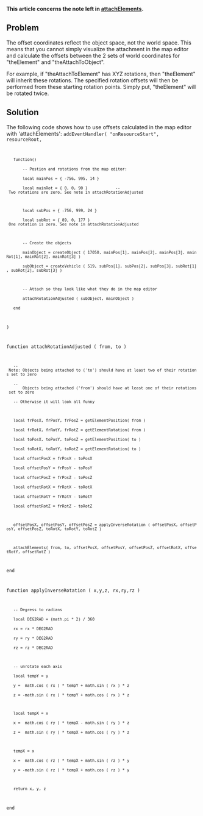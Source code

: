 '''This article concerns the note left in [[/attachElements.md|attachElements]].'''

==Problem==
The offset coordinates reflect the object space, not the world space. This means that you cannot simply visualize the attachment in the map editor and calculate the offsets between the 2 sets of world coordinates for "theElement" and "theAttachToObject".

For example, if "theAttachToElement" has XYZ rotations, then "theElement" will inherit these rotations. The specified rotation offsets will then be performed from these starting rotation points. Simply put, "theElement" will be rotated twice.

==Solution==
The following code shows how to use offsets calculated in the map editor with 'attachElements':
<code>addEventHandler( "onResourceStart", resourceRoot,
    function()
        -- Postion and rotations from the map editor:
        local mainPos = { -756, 995, 14 }
        local mainRot = { 0, 0, 90 }            -- Two rotations are zero. See note in attachRotationAdjusted

        local subPos = { -756, 999, 24 }
        local subRot = { 89, 0, 177 }           -- One rotation is zero. See note in attachRotationAdjusted

        -- Create the objects
        mainObject = createObject ( 17050, mainPos[1], mainPos[2], mainPos[3], mainRot[1], mainRot[2], mainRot[3] )
        subObject = createVehicle ( 519, subPos[1], subPos[2], subPos[3], subRot[1], subRot[2], subRot[3] )

        -- Attach so they look like what they do in the map editor
        attachRotationAdjusted ( subObject, mainObject )
    end
)


function attachRotationAdjusted ( from, to )
    -- Note: Objects being attached to ('to') should have at least two of their rotations set to zero
    --       Objects being attached ('from') should have at least one of their rotations set to zero
    -- Otherwise it will look all funny

    local frPosX, frPosY, frPosZ = getElementPosition( from )
    local frRotX, frRotY, frRotZ = getElementRotation( from )
    local toPosX, toPosY, toPosZ = getElementPosition( to )
    local toRotX, toRotY, toRotZ = getElementRotation( to )
    local offsetPosX = frPosX - toPosX
    local offsetPosY = frPosY - toPosY
    local offsetPosZ = frPosZ - toPosZ
    local offsetRotX = frRotX - toRotX
    local offsetRotY = frRotY - toRotY
    local offsetRotZ = frRotZ - toRotZ

    offsetPosX, offsetPosY, offsetPosZ = applyInverseRotation ( offsetPosX, offsetPosY, offsetPosZ, toRotX, toRotY, toRotZ )

    attachElements( from, to, offsetPosX, offsetPosY, offsetPosZ, offsetRotX, offsetRotY, offsetRotZ )
end


function applyInverseRotation ( x,y,z, rx,ry,rz )
    -- Degress to radians
    local DEG2RAD = (math.pi * 2) / 360
    rx = rx * DEG2RAD
    ry = ry * DEG2RAD
    rz = rz * DEG2RAD

    -- unrotate each axis
    local tempY = y
    y =  math.cos ( rx ) * tempY + math.sin ( rx ) * z
    z = -math.sin ( rx ) * tempY + math.cos ( rx ) * z

    local tempX = x
    x =  math.cos ( ry ) * tempX - math.sin ( ry ) * z
    z =  math.sin ( ry ) * tempX + math.cos ( ry ) * z

    tempX = x
    x =  math.cos ( rz ) * tempX + math.sin ( rz ) * y
    y = -math.sin ( rz ) * tempX + math.cos ( rz ) * y

    return x, y, z
end</syntaxhighlight>